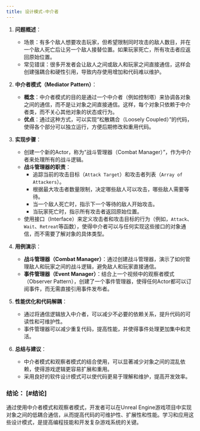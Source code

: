 ```yaml
---
title: 设计模式-中介者
---
```

1. **问题概述**：
   * 场景：有多个敌人想要攻击玩家，但希望限制同时攻击的敌人数目，并在一个敌人死亡后让另一个敌人接替位置。如果玩家死亡，所有攻击者应返回原始位置。
   * 常见错误：很多开发者会让敌人之间或敌人和玩家之间直接通信，这样会创建强耦合和硬性引用，导致内存使用增加和代码难以维护。

2. **中介者模式（Mediator Pattern）**：
   * **概念**：中介者模式的目的是通过一个中介者（例如控制塔）来协调各对象之间的通信，而不是让对象之间直接通信。这样，每个对象只依赖于中介者类，而不关心其他对象的状态或行为。
   * **优点**：通过这种方式，可以实现“松散耦合（Loosely Coupled）”的代码，使得各个部分可以独立运行，方便后期修改和重用代码。

3. **实现步骤**：
   * 创建一个新的Actor，称为“战斗管理器（Combat Manager）”，作为中介者来处理所有的战斗逻辑。
   * **战斗管理器的职责**：
     * 追踪当前的攻击目标（`Attack Target`）和攻击者列表（`Array of Attackers`）。
     * 根据最大攻击者数量限制，决定哪些敌人可以攻击，哪些敌人需要等待。
     * 当一个敌人死亡时，指示下一个等待的敌人开始攻击。
     * 当玩家死亡时，指示所有攻击者返回原始位置。
   * 使用接口（Interface）来定义攻击者和攻击目标的行为（例如，`Attack`、`Wait`、`Retreat`等函数），使得中介者可以与任何实现这些接口的对象通信，而不需要了解对象的具体类型。

4. **用例演示**：
   * **战斗管理器（Combat Manager）**：通过创建战斗管理器，演示了如何管理敌人和玩家之间的战斗逻辑，避免敌人和玩家直接通信。
   * **事件管理器（Event Manager）**：结合上一个视频中的观察者模式（Observer Pattern），创建了一个事件管理器，使得任何Actor都可以订阅事件，而无需直接引用事件发布者。

5. **性能优化和代码解耦**：
   * 通过将通信逻辑放入中介者，可以减少不必要的依赖关系，提升代码的可读性和可维护性。
   * 事件管理器可以减少重复代码，提高性能，并使得事件处理更加集中和灵活。

6. **总结与建议**：
   * 中介者模式和观察者模式的结合使用，可以显著减少对象之间的混乱依赖，使得游戏逻辑更容易扩展和重用。
   * 采用良好的软件设计模式可以使代码更易于理解和维护，提高开发效率。

### 结论： \[#结论]

通过使用中介者模式和观察者模式，开发者可以在Unreal Engine游戏项目中实现对象之间的低耦合通信，从而提高代码的可维护性、扩展性和性能。学习和应用这些设计模式，是提高编程技能和开发复杂游戏系统的关键。

